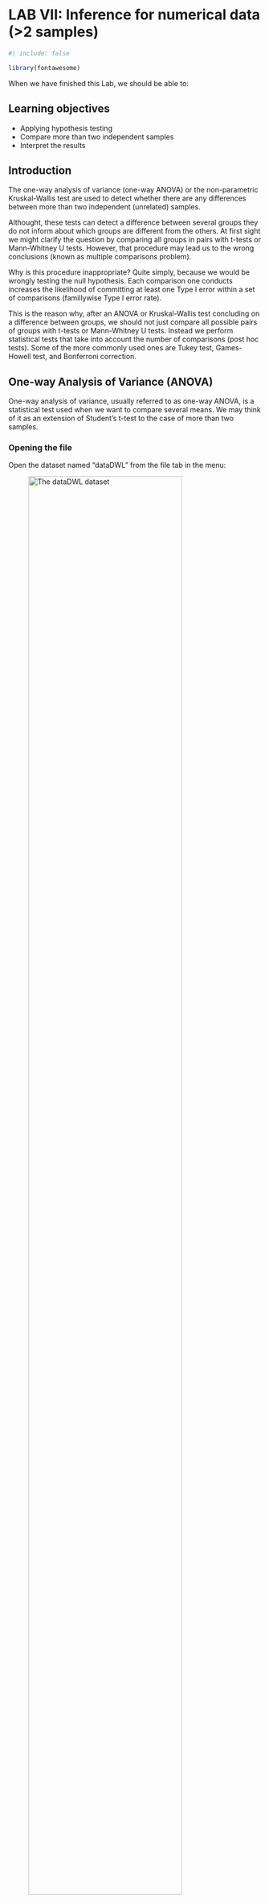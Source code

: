 # LAB VII: Inference for numerical data (\>2 samples) {#sec-lab7}

```r
#| include: false

library(fontawesome)

```

When we have finished this Lab, we should be able to:

::: {.callout-caution icon="false"}
## Learning objectives

-   Applying hypothesis testing
-   Compare more than two independent samples
-   Interpret the results
:::

## Introduction

The one-way analysis of variance (one-way ANOVA) or the non-parametric Kruskal-Wallis test are used to detect whether there are any differences between more than two independent (unrelated) samples.

Althought, these tests can detect a difference between several groups they do not inform about which groups are different from the others. At first sight we might clarify the question by comparing all groups in pairs with t-tests or Mann-Whitney U tests. However, that procedure may lead us to the wrong conclusions (known as multiple comparisons problem).

Why is this procedure inappropriate? Quite simply, because we would be wrongly testing the null hypothesis. Each comparison one conducts increases the likelihood of committing at least one Type I error within a set of comparisons (famillywise Type I error rate).

This is the reason why, after an ANOVA or Kruskal-Wallis test concluding on a difference between groups, we should not just compare all possible pairs of groups with t-tests or Mann-Whitney U tests. Instead we perform statistical tests that take into account the number of comparisons (post hoc tests). Some of the more commonly used ones are Tukey test, Games-Howell test, and Bonferroni correction.

## One-way Analysis of Variance (ANOVA)

One-way analysis of variance, usually referred to as one-way ANOVA, is a statistical test used when we want to compare several means. We may think of it as an extension of Student's t-test to the case of more than two samples.

### Opening the file

Open the dataset named "dataDWL" from the file tab in the menu:

![The dataDWL dataset](images/dataDWL.png){#fig-dataDWL width="85%"}

The dataset "dataDWL" has 60 participants and includes two variables (@fig-dataDWL). The numeric `WeightLoss` variable and the `Diet` variable (with levels `A`, `B`, `C` and `D`).

### Research question

Consider the example of the variations between weight loss according to four different types of diet (`A`, `B`, `C`, and `D`). The question that may be asked is: does the average weight loss (units in kg) differ according to the diet?

### Hypothesis Testsing for the ANOVA test

::: {.callout-note icon="false"}
## Null hypothesis and alternative hypothesis

-   $H_0$: all group means are equal (the means of weight loss in the four diets are equal: $\mu_{A} = \mu_{B} = \mu_{C} = \mu_{D}$)
-   $H_1$: at least one group mean differs from the others (there is at least one diet with mean weight loss different from the others)
:::

### Assumptions

::: {.callout-note icon="false"}
## Check if the following assumptions are satisfied

1.  The dependent variable, `WeightLoss`, should be approximately **normally** distributed for all groups
2.  The data in groups have similar **variance** (also named as homogeneity of variance or homoscedasticity)
:::

**A. Explore the descriptive characteristics of distribution for each group and check for normality**

The distributions can be explored visually with appropriate plots. Additionally, summary statistics and significance tests to check for normality (e.g., Shapiro-Wilk test) and for equality of variances (e.g., Levene's test) can be used.

On the Jamovi top menu navigate to

```mermaid
flowchart LR
  A(Analyses) -.-> B(Exploration) -.-> C(Descriptives)
```

as shown below in @fig-diet0.


![In the menu at the top, choose Analyses \> Exploration ![](images/explor_icon.png){width="35" height="33"} \> Descriptives.](images/diet0.png){#fig-diet0 width="75%"}


The *Descriptives dialogue box* opens. Drag the variable `WeightLoss` into the *Variables* field and *split* it by the `Diet` variable. Additionally, select **Variable across rows**, as shown below (@fig-diet1):

![Split the variable **WeightLoss** by **Diet** group and select Variables across rows.](images/diet1.png){#fig-diet1 width="75%"}

We can now select the relevant descriptive statistics such as **Percantiles**, **Skewness**, **Kurtosis** and the **Shapiro-Wilk** test from the *Statistics* section (@fig-descriptives13):

![In the Statistics section select the descriptive statistics of interest.](images/descriptives13.png){#fig-descriptives13 width="70%"}

Once we have selected our descriptive statistics, a table will appear in the output window on our right-hand side, as shown below (@fig-diet2):

![Descriptive statistics of **WeightLoss** by **Diet** group (click on figure to zoom in).](images/diet2.png){#fig-diet2}

The means are close to medians and the standard deviations are also similar indicating normal distributions for all groups. Additionally, both shape measures, skewness and (excess) kurtosis, have values in the acceptable range \[-1, 1\] which indicate symmetric and mesokurtic distributions, respectively.

The Shapiro-Wilk tests of normality suggest that the data for the `WeightLoss` in all groups are normally distributed (p \> 0.05 $\Rightarrow H_0$ is not rejected).

::: callout-important
# Remember: Hypothesis testing for Shapiro-Wilk test for normality

$H_{0}$: the data came from a normally distributed population.

$H_{1}$: the data tested are not normally distributed.

-   If p − value \< 0.05, reject the null hypothesis, $H_{0}$.
-   If p − value ≥ 0.05, do not reject the null hypothesis, $H_{0}$.
:::

Then we can check the **Density** box from *Histograms* in the *Plot* section, as shown below (@fig-plots_density):

![In the Plots section select Density from Histograms.](images/plots_density.png){#fig-plots_density width="75%"}

A graph (@fig-diet3) is generated in the output window on our right-hand side:

![The Density plot of **WeightLoss** for each **Diet**.](images/diet3.png){#fig-diet3 width="70%"}

The above density plots show that the data are close to symmetry and the assumption of a normal distribution is reasonable for all diet groups.

**B. Homogeneity of variance**

The second assumption that should be satisfied is the homogeneity of variance. We observe in the summary table of @fig-diet2 that the standard deviations are similar (see also below the Levene's test for equality of variances in @fig-t_test4).

 

### Run the ANOVA test

::: {.callout-note icon="false"}
# Perform ANOVA in Jamovi

We will perform ANOVA to test the null hypothesis that the mean `WeightLoss` is the same for all `Diet` groups.

On the Jamovi top menu navigate to

```mermaid
flowchart LR
  A(Analyses) -.-> B(ANOVA) -.-> C(One-Way ANOVA)
```

as shown below in @fig-diet4.

![Conducting ANOVA test in Jamovi. In the menu at the top, choose Analyses \> ANOVA ![](images/anova_icon.png){width="35" height="33"} \> One-Way ANOVA.](images/diet4.png){#fig-diet4 width="75%"}

The *One-Way ANOVA dialogue box* opens. Drag and drop the `WeightLoss` to Dependent Variables field and the `Diet` to Grouping Variable, as shown below @fig-diet5:

![One-Way ANOVA dialogue box. Drag the **WeightLoss** into the Dependent Variables field and the **Diet** into the Grouping Variable field.](images/diet5.png){#fig-diet5 width="75%"}

We observe that we can select between the following two Tests: Welch's test (the default), or Fisher's test. At the moment, we keep the default choice. Moreover, from **Additional Statistics** check the **Descriptive** and **Descriptive plots** boxes. Finally, from **Assumption Checks** tick the **Homogeneity test** box. We will end up with the following screen:

![Additional statistics and tests.](images/diet6.png){#fig-diet6 width="75%"}
:::


First, we look at the table of **Levene's test** for equality of variances (@fig-diet7):

![Levene's test.](images/diet7.png){#fig-diet7 width="60%"}

::: callout-important
# Remember: Hypothesis testing for Levene's test for equality of variances

$H_{0}$: the variances of `WeightLoss` in all groups are equal ($σ^2_A=σ^2_B=σ^2_C=σ^2_D$)

$H_{1}$: the variances of `WeightLoss` differ between groups ($σ^2_i\neq σ^2_j$, where $i,j= A, B, C, D$ and $i\neq j$)

-   If p − value \< 0.05, reject the null hypothesis, $H_{0}$.
-   If p − value ≥ 0.05, do not reject the null hypothesis, $H_{0}$.
:::

Since p = 0.583 \> 0.05, the $H_0$ of the Levene's test is not rejected and we have to perform the **Fisher's test** which assumes equal variances (@fig-diet8). So, let's tick on the **Assume equal (Fisher's)** box. (NOTE: If the $p \geq 0.05$, then the population variances of `WeightLoss` in all groups are assumed equal).

![Fisher's ANOVA test.](images/diet8.png){#fig-diet8 width="75%"}

::: {.callout-important icon="false"}
## ANOVA test (Welch's option)

If the assumption of equal variances is not satisfied (Levene's test gives p \< 0.05, reject $H_0$), the Welch's option of ANOVA should be used from the available Tests in Jamovi (@fig-diet8).

:::


Next, we can inspect again the results in the group descriptives table (@fig-diet9) and pertinent plots (@fig-diet9):

![Group descriptive statistics.](images/diet9.png){#fig-diet9 width="65%"}

![Plot of mean (95% CI) of WeightLoss by Diet.](images/diet10.png){#fig-diet10 width="55%"}

From the @fig-diet10 we observe that the participants following the diet C have on average the higher weight loss. 


Finally, we present the results of the Fisher's ANOVA test in the table of @fig-diet11:

![The results of the Fisher's ANOVA test.](images/diet11.png){#fig-diet11 width="55%"}

In @fig-diet11, F= 6.12 indicates the F-statistic:

$$F= \frac{variation \ between \ sample \ means}{variation \ within \ the \ samples}$$ 

Note that we compare this value to an F-distribution (F-test). The degrees of freedom in the numerator (df1) and the denominator (df2) are 3 and 56, respectively.

The p-value=0.001 is less than 0.05 (reject $H_0$ of the ANOVA test). **There is at least one diet with mean weight loss which is different from the other means**.

 

### Run post-hoc tests

::: {.callout-note icon="false"}
# Perform post-hoc tests

A **significant** one-way ANOVA is generally followed by post-hoc tests to perform multiple pairwise comparisons between groups. From the *One-Way ANOVA dialogue box* click on *Post-Hoc Tests* section. We have got the following two options:

-   Games-Howell (unequal variances)

-   Tukey (equal variances)

Based on the result of Levene's test (p = 0.583 \> 0.05, the $H_0$ is not rejected) (@fig-diet7), we should select the **Tukey (equal variances)** post-hoc test. Additionally, check the **Flag significant comparisons** as shown below (@fig-diet12):

![Select the appropriate post-hoc test. For equal variances the Tukey post hoc test.](images/diet12.png){#fig-diet12 width="70%"}

Once we have selected our post-hoc test, a table will appear in the output window on our right-hand side, as shown below (@fig-diet13):

![Table with the results of the Tukey post-hoc test.](images/diet13.png){#fig-diet13 width="70%"}

**Interpretation**

Pairwise comparisons were carried out using the method of Tukey and the adjusted p-values were calculated. **The weight loss following diet C is significantly larger compared to diet A (mean difference = 2.93 kg, p=0.005 \<0.05) or diet B (mean difference = 3.21 kg, p=0.002 \<0.05)**.
:::

 

## Kruskal-Wallis test

The Kruskal-Wallis test is a rank-based non-parametric alternative to the one-way ANOVA and an extension of the Mann-Whitney U test to allow the comparison of more than two independent groups. It's usually recommended when the normality assumption of one-way ANOVA test is not met (non-normal distributions).

### Opening the file

Open the dataset named "dataVO2" from the file tab in the menu:

![The dataVO2 dataset](images/dataVO2.png){#fig-dataVO2 width="85%"}

The dataset "dataVO2" includes 30 participants and has two variables. The numeric `VO2max` variable and the `sport` variable (with levels `rowers`, `runners`, and `triathletes`).

### Research question

We want to compare the VO2max in three different sports (runners, rowers, and triathletes).

### Hypothesis Testsing for the Kruskal-Wallis test

::: {.callout-note icon="false"}
## Null hypothesis and alternative hypothesis

-   $H_0$: the distribution of $VO2_{max}$ is the same in all groups (the medians of $VO2_{max}$ in the three sports are the same)

-   $H_1$: there is at least one group with $VO2_{max}$ distribution different from the others (there is at least one sport with median $VO2_{max}$ different from the others)
:::

**Explore the descriptive characteristics of distribution for each group and check for normality**

The distributions can be explored visually with appropriate plots. Additionally, summary statistics and significance tests to check for normality (e.g., Shapiro-Wilk test).

On the Jamovi top menu navigate to

```mermaid
flowchart LR
  A(Analyses) -.-> B(Exploration) -.-> C(Descriptives)
```

as shown below in @fig-athletes0.

![In the menu at the top, choose Analyses \> Exploration ![](images/explor_icon.png){width="35" height="33"} \> Descriptives.](images/athletes0.png){#fig-athletes0 width="75%"}

The *Descriptives dialogue box* opens. Drag the variable `VO2max` into the `Variables` field and split it by the `VO2max` variable. Additionally, select **Variable across rows**, as shown below (@fig-athletes1):

![The Descriptives dialogue box. Split the variable VO2max by sport group and select Variable across rows.](images/athletes1.png){#fig-athletes1 width="75%"}

We can now select the relevant descriptive statistics such as **Percantiles**, **Skewness**, **Kurtosis** and the **Shapiro-Wilk** test from the *Statistics* section (@fig-descriptives13):

![Select the descriptive statistics of interest from the Statistics section.](images/descriptives13.png){width="70%"}

Once we have selected our descriptive statistics, a table will appear in the output window on our right-hand side, as shown below (@fig-athletes2):

![Descriptive statistics of VO2max by sport group (click on the image to zoom in).](images/athletes2.png){#fig-athletes2}

The sample size is relative small. Moreover, the skewness=1.51 and the kurtosis=1.6 for the triathletes are out of the range of -1 and 1 indicating non-normal distribution. We can also see that the data for the triathletes is not normally distributed (p=0.023 \<0.05) according to the Shapiro-Wilk test.

Next, in the *Plots* section we can visualize the distribution of `VO2max` for the three groups. From **Box Plots** choices tick the boxes of **Box Plot**, **Violin**, **Data** and **Mean**, as shown below (@fig-athletes3):

![In the Plot section tick the boxes of Box Plots.](images/athletes3.png){#fig-athletes3 width="75%"}

A graph (@fig-athletes4) is generated in the output window on our right-hand side:

![Box-violin plot graph.](images/athletes4.png){#fig-athletes4 width="70%"}

The above figure shows that the data in triathletes group have some outliers. Additionally, we can observe that the runners group seems to have the largest VO2max.

By considering all of the information together (small samples, graphs, normality test) the overall decision is against of normality.

 

### Run the Kruskal-Wallis test

::: {.callout-note icon="false"}
# Perform Kruskal-Wallis test in Jamovi

We will perform Kruskal-Wallis test to decide about the null hypothesis that the median $VO2_{max}$ is the same for all sports.

On the Jamovi top menu navigate to

```mermaid
flowchart LR
  A(Analyses) -.-> B(ANOVA) -.-> C(Non-Parametric \nOne-Way ANOVA  \nKruskal-Wallis)
```

as shown below in @fig-athletes5.

![Conducting Kruskal-Wallis test in Jamovi. In the menu at the top, choose Analyses \> ANOVA ![](images/anova_icon.png){width="35" height="33"} \> One-Way ANOVA Kruskal-Wallis.](images/athletes5.png){#fig-athletes5 width="75%"}

The *One-Way ANOVA (Non-parametric) dialogue box* opens. Drag and drop the numeric variable `VO2max` to Dependent Variables and the independent variable `sport` to Grouping Variable, as shown below @fig-athletes6:

![One-Way ANOVA (Non-parametric) dialogue box. Drag and drop the VO2max into Dependent Variables and the sport into Grouping Variable. ](images/athletes6.png){#fig-athletes6 width="75%"}

:::


The results of the Kruskal-Wallis test are presented in the table of the @fig-athletes7:

![The results of the Kruskal-Wallis test.](images/athletes7.png){#fig-athletes7 width="45%"}

The p-value (\<0.001) is lower than 0.05. **There is at least one sport in which the VO2max is different from the others**.

 

### Run post-hoc tests

::: {.callout-note icon="false"}
# Perform post-hoc tests

A **significant** Kruskal-Wallis test is generally followed by post-hoc tests to perform multiple pairwise comparisons between groups. Jamovi provides a pertinent test named `DSCF pairwise comparisons`:

![Check the DSCF post-hoc test.](images/athletes8.png){#fig-athletes8 width="70%"}

A table appears in the output window on our right-hand side, as shown below (@fig-athletes9):

![Table with the results of the post-hoc tests.](images/athletes9.png){#fig-athletes9 width="65%"}

**Interpretation**

Pairwise comparisons were carried out using the method of Dwas-Steel-Critchlow-Flinger and adjusting p-values were calculated. The runners' VO2max (median= 77.2, IQR=\[74.2, 79.5\] mL/kg/min) seems to be significantly higher than rowers (69.6 \[67.8, 73.1\] mL/kg/min) (p=0.005 \<0.05) and triathletes (65.4 \[64.0, 67.6\] mL/kg/min) (p=0.003 \<0.05).
:::
